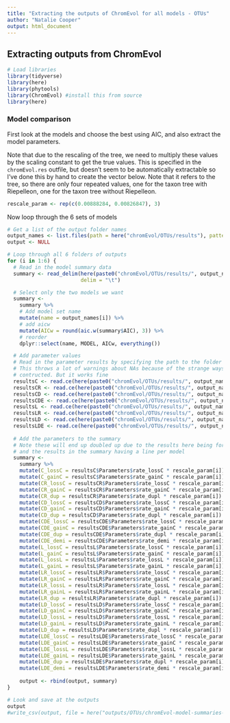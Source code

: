 ```yaml
---
title: "Extracting the outputs of ChromEvol for all models - OTUs"
author: "Natalie Cooper"
output: html_document
---
```


## Extracting outputs from ChromEvol

```r
# Load libraries
library(tidyverse)
library(here)
library(phytools)
library(ChromEvol) #install this from source
library(here)
```

### Model comparison
First look at the models and choose the best using AIC, and also extract the model parameters. 

Note that due to the rescaling of the tree, we need to multiply these values by the scaling constant to get the true values. This is specified in the `chromEvol.res` outfile, but doesn't seem to be automatically extractable so I've done this by hand to create the vector below. Note that it refers to the tree, so there are only four repeated values, one for the taxon tree with Riepelleon, one for the taxon tree without Riepelleon.

```r
rescale_param <- rep(c(0.00888284, 0.00826847), 3)
```

Now loop through the 6 sets of models
```r
# Get a list of the output folder names
output_names <- list.files(path = here("chromEvol/OTUs/results"), pattern = "_out")
output <- NULL

# Loop through all 6 folders of outputs
for (i in 1:6) {
  # Read in the model summary data
  summary <- read_delim(here(paste0("chromEvol/OTUs/results/", output_names[i], "/models_summary.txt")), 
                        delim = "\t")

  # Select only the two models we want
  summary <-
    summary %>%
    # Add model set name
    mutate(name = output_names[i]) %>%
    # add aicw
    mutate(AICw = round(aic.w(summary$AIC), 3)) %>%
    # reorder
    dplyr::select(name, MODEL, AICw, everything()) 

  # Add parameter values
  # Read in the parameter results by specifying the path to the folder for each model
  # This throws a lot of warnings about NAs because of the strange ways these outputs are
  # contructed. But it works fine
  resultsC <- read.ce(here(paste0("chromEvol/OTUs/results/", output_names[i], "/CONST_RATE_NO_DUPL")))
  resultsCR <- read.ce(here(paste0("chromEvol/OTUs/results/", output_names[i], "/CONST_RATE")))
  resultsCD <- read.ce(here(paste0("chromEvol/OTUs/results/", output_names[i], "/CONST_RATE_DEMI")))
  resultsCDE <- read.ce(here(paste0("chromEvol/OTUs/results/", output_names[i], "/CONST_RATE_DEMI_EST")))
  resultsL <- read.ce(here(paste0("chromEvol/OTUs/results/", output_names[i], "/LINEAR_RATE_NO_DUPL")))
  resultsLR <- read.ce(here(paste0("chromEvol/OTUs/results/", output_names[i], "/LINEAR_RATE")))
  resultsLD <- read.ce(here(paste0("chromEvol/OTUs/results/", output_names[i], "/LINEAR_RATE_DEMI")))
  resultsLDE <- read.ce(here(paste0("chromEvol/OTUs/results/", output_names[i], "/LINEAR_RATE_DEMI_EST")))
  
  # Add the parameters to the summary
  # Note these will end up doubled up due to the results here being for each model
  # and the results in the summary having a line per model
  summary <-
    summary %>%
    mutate(C_lossC = resultsC$Parameters$rate_lossC * rescale_param[i]) %>%
    mutate(C_gainC = resultsC$Parameters$rate_gainC * rescale_param[i]) %>%
    mutate(CR_lossC = resultsCR$Parameters$rate_lossC * rescale_param[i]) %>%
    mutate(CR_gainC = resultsCR$Parameters$rate_gainC * rescale_param[i]) %>%
    mutate(CR_dup = resultsCR$Parameters$rate_dupl * rescale_param[i]) %>%
    mutate(CD_lossC = resultsCD$Parameters$rate_lossC * rescale_param[i]) %>%
    mutate(CD_gainC = resultsCD$Parameters$rate_gainC * rescale_param[i]) %>%
    mutate(CD_dup = resultsCD$Parameters$rate_dupl * rescale_param[i]) %>%
    mutate(CDE_lossC = resultsCDE$Parameters$rate_lossC * rescale_param[i]) %>%
    mutate(CDE_gainC = resultsCDE$Parameters$rate_gainC * rescale_param[i]) %>%
    mutate(CDE_dup = resultsCDE$Parameters$rate_dupl * rescale_param[i]) %>%
    mutate(CDE_demi = resultsCDE$Parameters$rate_demi * rescale_param[i]) %>%
    mutate(L_lossC = resultsL$Parameters$rate_lossC * rescale_param[i]) %>%
    mutate(L_gainC = resultsL$Parameters$rate_gainC * rescale_param[i]) %>%
    mutate(L_lossL = resultsL$Parameters$rate_lossL * rescale_param[i]) %>%
    mutate(L_gainL = resultsL$Parameters$rate_gainL * rescale_param[i]) %>%
    mutate(LR_lossC = resultsLR$Parameters$rate_lossC * rescale_param[i]) %>%
    mutate(LR_gainC = resultsLR$Parameters$rate_gainC * rescale_param[i]) %>%
    mutate(LR_lossL = resultsLR$Parameters$rate_lossL * rescale_param[i]) %>%
    mutate(LR_gainL = resultsLR$Parameters$rate_gainL * rescale_param[i]) %>%
    mutate(LR_dup = resultsLR$Parameters$rate_dupl * rescale_param[i]) %>%
    mutate(LD_lossC = resultsLD$Parameters$rate_lossC * rescale_param[i]) %>%
    mutate(LD_gainC = resultsLD$Parameters$rate_gainC * rescale_param[i]) %>%
    mutate(LD_lossL = resultsLD$Parameters$rate_lossL * rescale_param[i]) %>%
    mutate(LD_gainL = resultsLD$Parameters$rate_gainL * rescale_param[i]) %>%
    mutate(LD_dup = resultsLD$Parameters$rate_dupl * rescale_param[i]) %>%
    mutate(LDE_lossC = resultsLDE$Parameters$rate_lossC * rescale_param[i]) %>%
    mutate(LDE_gainC = resultsLDE$Parameters$rate_gainC * rescale_param[i]) %>%
    mutate(LDE_lossL = resultsLDE$Parameters$rate_lossL * rescale_param[i]) %>%
    mutate(LDE_gainL = resultsLDE$Parameters$rate_gainL * rescale_param[i]) %>%
    mutate(LDE_dup = resultsLDE$Parameters$rate_dupl * rescale_param[i]) %>%
    mutate(LDE_demi = resultsLDE$Parameters$rate_demi * rescale_param[i])
    
    output <- rbind(output, summary)
}

# Look and save at the outputs
output
#write_csv(output, file = here("outputs/OTUs/chromEvol-model-summaries-ALL-MODELS.csv"))
```